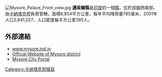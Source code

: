 [[Image:Mysore_Palace_Front_view.jpg|right]]
'''邁索爾縣'''是[[印度|印度]]的一個[[縣|縣]]，位於該國西南部，由[[卡納塔克邦|卡納塔克邦]]負責管轄，面積6,854平方公里，每年平均降雨量785毫米，2001年人口2,641,027，人口密度每平方公里385人。

==外部連結==
* [http://www.mysore.ind.in www.mysore.ind.in] {{Wayback|url=http://www.mysore.ind.in/ |date=20101102161947 }}
* [https://web.archive.org/web/20190810052646/http://www.mysore.nic.in/ Official Website of Mysore district]
* [http://www.masthmysore.com Mysore City Portal] {{Wayback|url=http://www.masthmysore.com/ |date=20201203001045 }}

{{karnataka}}
{{卡纳塔克邦行政区划小作品}}
[[Category:卡纳塔克邦辖县|Category:卡纳塔克邦辖县]]
